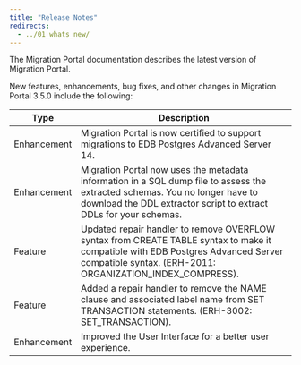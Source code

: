 ```yaml
---
title: "Release Notes"
redirects:
  - ../01_whats_new/
---
```


The Migration Portal documentation describes the latest version of Migration Portal.

New features, enhancements, bug fixes, and other changes in Migration Portal 3.5.0 include the following:

| Type | Description |
| ---- |------------ |
| Enhancement | Migration Portal is now certified to support migrations to EDB Postgres Advanced Server 14. |
| Enhancement | Migration Portal now uses the metadata information in a SQL dump file to assess the extracted schemas. You no longer have to download the DDL extractor script to extract DDLs for your schemas. |
| Feature| Updated repair handler to remove OVERFLOW syntax from CREATE TABLE syntax to make it compatible with EDB Postgres Advanced Server compatible syntax. (ERH-2011: ORGANIZATION_INDEX_COMPRESS).|
| Feature| Added a repair handler to remove the NAME clause and associated label name from SET TRANSACTION statements. (ERH-3002: SET_TRANSACTION).|
| Enhancement | Improved the User Interface for a better user experience. |

